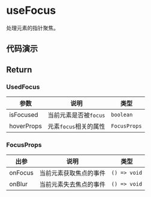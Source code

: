 
# useFocus

处理元素的指针聚焦。

## 代码演示

<Usage src='/hooks/use-focus/basic.tsx' title='基本' description='最简单的用法。' />

## Return

### UsedFocus

| 参数       | 说明                  | 类型         |
| ---------- | --------------------- | ------------ |
| isFocused  | 当前元素是否被`focus` | `boolean`    |
| hoverProps | 元素`focus`相关的属性 | `FocusProps` |

### FocusProps

| 出参    | 说明                   | 类型         |
| ------- | ---------------------- | ------------ |
| onFocus | 当前元素获取焦点的事件 | `() => void` |
| onBlur  | 当前元素失去焦点的事件 | `() => void` |
